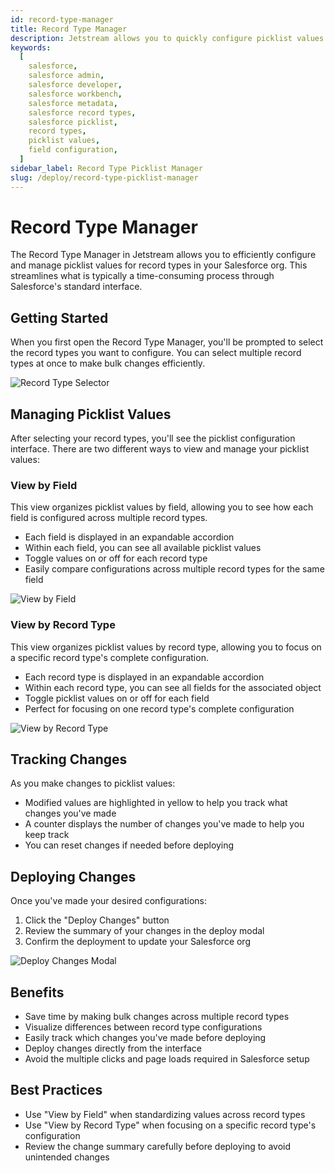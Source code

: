 ```yaml
---
id: record-type-manager
title: Record Type Manager
description: Jetstream allows you to quickly configure picklist values for record types.
keywords:
  [
    salesforce,
    salesforce admin,
    salesforce developer,
    salesforce workbench,
    salesforce metadata,
    salesforce record types,
    salesforce picklist,
    record types,
    picklist values,
    field configuration,
  ]
sidebar_label: Record Type Picklist Manager
slug: /deploy/record-type-picklist-manager
---
```


# Record Type Manager

The Record Type Manager in Jetstream allows you to efficiently configure and manage picklist values for record types in your Salesforce org.
This streamlines what is typically a time-consuming process through Salesforce's standard interface.

## Getting Started

When you first open the Record Type Manager, you'll be prompted to select the record types you want to configure.
You can select multiple record types at once to make bulk changes efficiently.

![Record Type Selector](./record-type-manager-selector.png)

## Managing Picklist Values

After selecting your record types, you'll see the picklist configuration interface.
There are two different ways to view and manage your picklist values:

### View by Field

This view organizes picklist values by field, allowing you to see how each field is configured across multiple record types.

- Each field is displayed in an expandable accordion
- Within each field, you can see all available picklist values
- Toggle values on or off for each record type
- Easily compare configurations across multiple record types for the same field

![View by Field](./record-type-manager-by-field.png)

### View by Record Type

This view organizes picklist values by record type, allowing you to focus on a specific record type's complete configuration.

- Each record type is displayed in an expandable accordion
- Within each record type, you can see all fields for the associated object
- Toggle picklist values on or off for each field
- Perfect for focusing on one record type's complete configuration

![View by Record Type](./record-type-manager-by-record-type.png)

## Tracking Changes

As you make changes to picklist values:

- Modified values are highlighted in yellow to help you track what changes you've made
- A counter displays the number of changes you've made to help you keep track
- You can reset changes if needed before deploying

## Deploying Changes

Once you've made your desired configurations:

1. Click the "Deploy Changes" button
2. Review the summary of your changes in the deploy modal
3. Confirm the deployment to update your Salesforce org

![Deploy Changes Modal](./record-type-manager-deploy.png)

## Benefits

- Save time by making bulk changes across multiple record types
- Visualize differences between record type configurations
- Easily track which changes you've made before deploying
- Deploy changes directly from the interface
- Avoid the multiple clicks and page loads required in Salesforce setup

## Best Practices

- Use "View by Field" when standardizing values across record types
- Use "View by Record Type" when focusing on a specific record type's configuration
- Review the change summary carefully before deploying to avoid unintended changes
